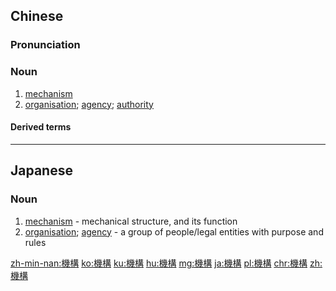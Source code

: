 {{also|机构}}
==Chinese==
{{zh-forms|s=机构}}

===Pronunciation===
{{zh-pron
|m=jīgòu
|c=gei1 kau3,gei1 gau3
|mn=ki-kò͘
|ma=Zh-jigòu.ogg
|cat=n
}}

===Noun===
{{zh-noun}}

# [[mechanism]] {{gloss|mechanical structure, and its function}} {{zh-mw|所}}
# [[organisation]]; [[agency]]; [[authority]] {{gloss|a group of people or legal entities with purpose and rules}} {{zh-mw|所}}
#: {{zh-x|法定 機構|statutory '''authority'''}}

====Derived terms====
{{zh-der|公共受託機構/公共受托机构|國家安全機構|教育機構}}

{{zh-cat|Advanced}}

----

==Japanese==
{{ja-kanjitab|き|こう|yomi=on}}

===Noun===
{{ja-noun|きこう}}

# [[mechanism]] - mechanical structure, and its function
# [[organisation]]; [[agency]] - a group of people/legal entities with purpose and rules

[[zh-min-nan:機構]]
[[ko:機構]]
[[ku:機構]]
[[hu:機構]]
[[mg:機構]]
[[ja:機構]]
[[pl:機構]]
[[chr:機構]]
[[zh:機構]]